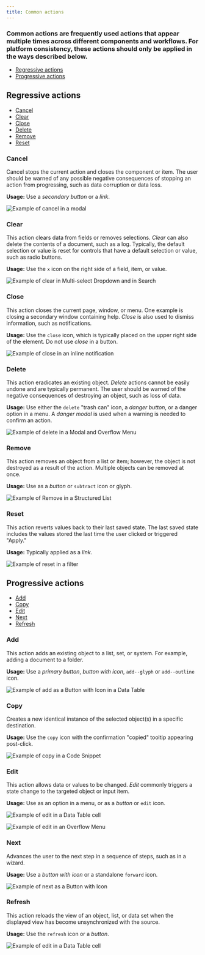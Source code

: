 ```yaml
---
title: Common actions
---
```


### Common actions are frequently used actions that appear multiple times across different components and workflows. For platform consistency, these actions should only be applied in the ways described below.

<AnchorLinks>

- [Regressive actions](#regressive-actions)
- [Progressive actions](#progressive-actions)

</AnchorLinks>


## Regressive actions

<AnchorLinks small>

- [Cancel](#cancel)
- [Clear](#clear)
- [Close](#close)
- [Delete](#delete)
- [Remove](#remove)
- [Reset](#reset)

</AnchorLinks>

### Cancel

Cancel stops the current action and closes the component or item. The user should be warned of any possible negative consequences of stopping an action from progressing, such as data corruption or data loss.

**Usage:** Use a _secondary button_ or a _link_.

<ImageComponent cols="8" caption="“Cancel” action as a button.">

![Example of cancel in a modal](images/common-action-1.png)

</ImageComponent>

### Clear

This action clears data from fields or removes selections. _Clear_ can also delete the contents of a document, such as a log. Typically, the default selection or value is reset for controls that have a default selection or value, such as radio buttons.

**Usage:** Use the `x` icon on the right side of a field, item, or value.

<ImageComponent cols="8" caption="“Clear” action in multi-select dropdown and in search.">

![Example of clear in Multi-select Dropdown and in Search](images/common-action-2.png)

</ImageComponent>

### Close

This action closes the current page, window, or menu. One example is closing a secondary window containing help. _Close_ is also used to dismiss information, such as notifications.

**Usage:** Use the `close` icon, which is typically placed on the upper right side of the element. Do not use _close_ in a button.

<ImageComponent cols="8" caption="“Close” action in an inline notification.">

![Example of close in an inline notification](images/common-action-3.png)

</ImageComponent>

### Delete

This action eradicates an existing object. _Delete_ actions cannot be easily undone and are typically permanent. The user should be warned of the negative consequences of destroying an object, such as loss of data.

**Usage:** Use either the `delete` "trash can" icon, a _danger button_, or a danger option in a menu. A _danger modal_ is used when a warning is needed to confirm an action.

<ImageComponent cols="8" caption="“Delete” action in a modal (top) and an overflow menu (bottom).">

![Example of delete in a Modal and Overflow Menu](images/common-action-4.png)

</ImageComponent>

### Remove

This action removes an object from a list or item; however, the object is not destroyed as a result of the action. Multiple objects can be removed at once.

**Usage:** Use as a _button_ or `subtract` icon or glyph.

<ImageComponent cols="8" caption="“Remove” action as an icon.">

![Example of Remove in a Structured List](images/common-action-5.png)

</ImageComponent>

### Reset

This action reverts values back to their last saved state. The last saved state includes the values stored the last time the user clicked or triggered "Apply."

**Usage:** Typically applied as a _link_.

<ImageComponent cols="8" caption="“Reset” action in a filter.">

![Example of reset in a filter](images/common-action-6.png)

</ImageComponent>

## Progressive actions

<AnchorLinks small>

- [Add](#add)
- [Copy](#copy)
- [Edit](#edit)
- [Next](#next)
- [Refresh](#refresh)

</AnchorLinks>

### Add

This action adds an existing object to a list, set, or system. For example, adding a document to a folder.

**Usage:** Use a _primary button_, _button with icon_, `add--glyph` or `add--outline` icon.

<ImageComponent cols="8" caption="“Add” action in a button with icon in a data table.">

![Example of add as a Button with Icon in a Data Table](images/common-action-7.png)

</ImageComponent>

### Copy

Creates a new identical instance of the selected object(s) in a specific destination.

**Usage:** Use the `copy` icon with the confirmation "copied" tooltip appearing post-click.

<ImageComponent cols="8" caption="“Copy” action as an icon with tooltip in a code snippet.">

![Example of copy in a Code Snippet](images/common-action-8.png)

</ImageComponent>

### Edit

This action allows data or values to be changed. _Edit_ commonly triggers a state change to the targeted object or input item.

**Usage:** Use as an option in a menu, or as a _button_ or `edit` icon.

<ImageComponent cols="8" caption="">

![Example of edit in a Data Table cell](images/common-action-9.png)

</ImageComponent>

<ImageComponent cols="8" caption="Example of “edit” options for a data table cell and overflow menu.">

![Example of edit in an Overflow Menu](images/common-action-10.png)

</ImageComponent>

### Next

Advances the user to the next step in a sequence of steps, such as in a wizard.

**Usage:** Use a _button with icon_ or a standalone `forward` icon.

<ImageComponent cols="12" caption="“Next” action as a button with icon in a wizard.">

![Example of next as a Button with Icon](images/common-action-11.png)

</ImageComponent>

### Refresh

This action reloads the view of an object, list, or data set when the displayed view has become unsynchronized with the source.

**Usage:** Use the `refresh` icon or a _button_.

<ImageComponent cols="8" caption="“Refresh” action as a ghost button with icon in the action bar of a data table.">

![Example of edit in a Data Table cell](images/common-action-12.png)

</ImageComponent>
